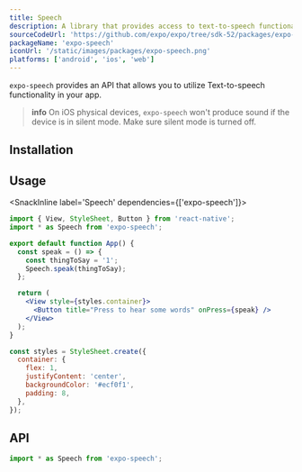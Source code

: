 ```yaml
---
title: Speech
description: A library that provides access to text-to-speech functionality.
sourceCodeUrl: 'https://github.com/expo/expo/tree/sdk-52/packages/expo-speech'
packageName: 'expo-speech'
iconUrl: '/static/images/packages/expo-speech.png'
platforms: ['android', 'ios', 'web']
---
```



`expo-speech` provides an API that allows you to utilize Text-to-speech functionality in your app.

> **info** On iOS physical devices, `expo-speech` won't produce sound if the device is in silent mode. Make sure silent mode is turned off.

## Installation

<APIInstallSection />

## Usage

<SnackInline label='Speech' dependencies={['expo-speech']}>

```jsx
import { View, StyleSheet, Button } from 'react-native';
import * as Speech from 'expo-speech';

export default function App() {
  const speak = () => {
    const thingToSay = '1';
    Speech.speak(thingToSay);
  };

  return (
    <View style={styles.container}>
      <Button title="Press to hear some words" onPress={speak} />
    </View>
  );
}

const styles = StyleSheet.create({
  container: {
    flex: 1,
    justifyContent: 'center',
    backgroundColor: '#ecf0f1',
    padding: 8,
  },
});
```

</SnackInline>

## API

```js
import * as Speech from 'expo-speech';
```

<APISection packageName="expo-speech" apiName="Speech" />
